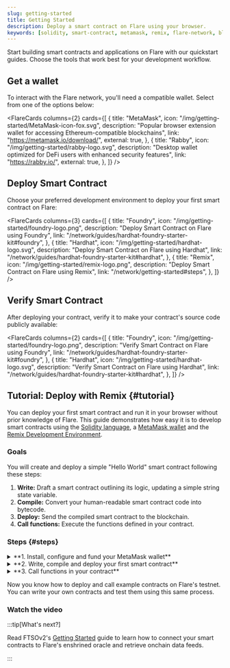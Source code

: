 ```yaml
---
slug: getting-started
title: Getting Started
description: Deploy a smart contract on Flare using your browser.
keywords: [solidity, smart-contract, metamask, remix, flare-network, blockchain]
---
```



Start building smart contracts and applications on Flare with our quickstart guides. Choose the tools that work best for your development workflow.

## Get a wallet

To interact with the Flare network, you'll need a compatible wallet. Select from one of the options below:

<FlareCards
  columns={2}
  cards={[
    {
      title: "MetaMask",
      icon: "/img/getting-started/MetaMask-icon-fox.svg",
      description:
        "Popular browser extension wallet for accessing Ethereum-compatible blockchains",
      link: "https://metamask.io/download/",
      external: true,
    },
    {
      title: "Rabby",
      icon: "/img/getting-started/rabby-logo.svg",
      description:
        "Desktop wallet optimized for DeFi users with enhanced security features",
      link: "https://rabby.io/",
      external: true,
    },
  ]}
/>

## Deploy Smart Contract

Choose your preferred development environment to deploy your first smart contract on Flare:

<FlareCards
  columns={3}
  cards={[
    {
      title: "Foundry",
      icon: "/img/getting-started/foundry-logo.png",
      description: "Deploy Smart Contract on Flare using Foundry",
      link: "/network/guides/hardhat-foundry-starter-kit#foundry",
    },
    {
      title: "Hardhat",
      icon: "/img/getting-started/hardhat-logo.svg",
      description: "Deploy Smart Contract on Flare using Hardhat",
      link: "/network/guides/hardhat-foundry-starter-kit#hardhat",
    },
    {
      title: "Remix",
      icon: "/img/getting-started/remix-logo.png",
      description: "Deploy Smart Contract on Flare using Remix",
      link: "/network/getting-started#steps",
    },
  ]}
/>

## Verify Smart Contract

After deploying your contract, verify it to make your contract's source code publicly available:

<FlareCards
  columns={2}
  cards={[
    {
      title: "Foundry",
      icon: "/img/getting-started/foundry-logo.png",
      description: "Verify Smart Contract on Flare using Foundry",
      link: "/network/guides/hardhat-foundry-starter-kit#foundry",
    },
    {
      title: "Hardhat",
      icon: "/img/getting-started/hardhat-logo.svg",
      description: "Verify Smart Contract on Flare using Hardhat",
      link: "/network/guides/hardhat-foundry-starter-kit#hardhat",
    },
  ]}
/>

## Tutorial: Deploy with Remix {#tutorial}

You can deploy your first smart contract and run it in your browser without prior knowledge of Flare. This guide demonstrates how easy it is to develop smart contracts using the [Solidity language](https://soliditylang.org/), a [MetaMask wallet](https://metamask.io/) and the [Remix Development Environment](https://remix.ethereum.org/).

### Goals

You will create and deploy a simple "Hello World" smart contract following these steps:

1. **Write:** Draft a smart contract outlining its logic, updating a simple string state variable.
2. **Compile:** Convert your human-readable smart contract code into bytecode.
3. **Deploy:** Send the compiled smart contract to the blockchain.
4. **Call functions:** Execute the functions defined in your contract.

### Steps {#steps}

<details>
    <summary>**1. Install, configure and fund your MetaMask wallet**</summary>

    1. [Install the MetaMask browser extension wallet](https://metamask.io/download/)

    2. After installing, open MetaMask from your browser extensions.

        <img src={OpenMetamask} style={{ width: 300 }} />

    3. Follow the instructions to create a new wallet. During setup, you'll receive a 12-word mnemonic phrase. Safeguard this phrase in a secure location, as it's crucial for accessing your wallet in the future.

    4. Add the Flare Testnet Coston2 to your MetaMask wallet. Go to the [Coston2 Explorer](https://coston2.testnet.flarescan.com/), scroll to the footer of the page and click on **Add Flare Testnet Coston2**.

        <img src={AddCoston2} style={{ width: 300 }} />

    5. A MetaMask prompt will open asking you to approve adding the network. Click on **Approve**.

        <img src={ApproveCoston2} style={{ width: 300 }} />

    6. Once approved, MetaMask will ask you to switch to Flare Testnet Coston2. Click on **Switch network**.

        <img src={SwitchNetwork} style={{ width: 300 }} />

    7. Copy your MetaMask address.

        <img src={CopyAddress} style={{ width: 300 }} />

    8. Paste your address in the [Coston2 Faucet](https://faucet.flare.network/coston2) and click on **Request C2FLR**.

        <img src={PasteAddress} style={{ width: 400 }} />

    9. After the faucet completes the transaction, which can take a few seconds, you should find testnet C2FLR in your MetaMask wallet.

        <img src={AfterFaucetConfirmation} style={{ width: 300 }} />

    With your wallet configured and funded, you're ready to write, compile, and deploy your contract.

</details>

<details>
    <summary>**2. Write, compile and deploy your first smart contract**</summary>

    Start with a simple HelloWorld.sol example. This contract illustrates setting and retrieving variables within a smart contract onchain.

    <CodeBlock language="solidity" title="HelloWorld.sol">
        {HelloWorld}
    </CodeBlock>

    <details>
        <summary>Didn't understand the Solidity code?</summary>

        Let's break down the `HelloWorld` contract:

        1.  **Pragma Directive:** The `pragma solidity >=0.8.0 <0.9.0;` statement specifies the version of the Solidity compiler the contract should use. In this case, the contract is compatible with any version of Solidity above (including) 0.8.0 and below 0.9.0.

        2.  **Contract Declaration:** The `contract HelloWorld { ... }` statement defines a new Solidity contract named `HelloWorld`.

        3.  **State Variable:** `string public message`; declares a state variable named `message`, which is of type `string` and is publicly accessible (due to the `public` visibility modifier). This variable will store a message that can be read by any external entity.

        4.  **Constructor:** The `constructor(string memory initialMessage) { ... }` function is a special function that is executed only once when the contract is deployed. It initializes the `message` state variable with the value passed as `initialMessage` when the contract is deployed.

        5.  **Function `updateMessage`:** This function allows anyone to update the `message` state variable. It takes a `newMessage` parameter of type `string`, updates the `message` variable with the new value, and is publicly accessible (`public` visibility modifier).

    </details>

    {/* prettier-ignore */}
    1. <Remix fileName="HelloWorld.sol">Open contract in Remix</Remix>

    2. Click on `HelloWorld.sol` in the file explorer to open the contract in the Remix editor.

    3. Navigate to the **Solidity compiler** tab on the left to view the compiler settings.

        <img src={OpenSolidityCompiler} style={{ width: 300 }} />

    4. Expand the **Advanced Configurations** section and make sure the **EVM Version** is set to `london`.

        <img src={SetEvmVersion} style={{ width: 300 }} />

    4. Click the **Compile HelloWorld.sol** button to compile the contract. This converts the contract from human-readable Solidity code into bytecode that the Flare blockchain can understand.

        <img src={CompileContract} style={{ width: 300 }} />

    5. After Remix compiles the contract, deploy it. On the left side of Remix, click the **Deploy & Run Transactions** tab to view the deployment settings.

        <img src={DeployAndRunTxs} style={{ width: 300 }} />

    6. In the deployment settings, select the **Injected Provider - MetaMask** environment. This tells Remix that you want to deploy your contract to the blockchain that you configured in MetaMask.

        <img src={SetInjectedProvider} style={{ width: 300 }} />

    7. Next to the **Deploy** button, enter a message that you want to send with the smart contract when you deploy it. This contract has a constructor that sets an initial message when you deploy the contract.

        <img src={MessageWhenDeploying} style={{ width: 300 }} />

    8. Click the **Deploy** button to deploy the contract and its initial message to the blockchain. MetaMask opens and asks you to confirm payment to deploy the contract. Make sure MetaMask is set to the Flare Testnet Coston2 network before you accept the transaction. Click on **Confirm**.

        <img src={ConfirmDeployInMetamask} style={{ width: 300 }} />

    9. After a few seconds, the transaction completes and your contract appears under the **Deployed/Unpinned Contracts** list in Remix. Click the contract dropdown to view its variables and functions. Click the **message** button. Remix retrieves and prints the initial message that you set.

        <img src={ClickOnMessage} style={{ width: 300 }} />

    The contract has an address just like your wallet address. To see details about your deployed contract, copy the contract address from the list in Remix and search for it in the [Coston2 Explorer](https://coston2.testnet.flarescan.com/).

</details>

<details>
    <summary>**3. Call functions in your contract**</summary>

    Since you deployed the contract to a blockchain, multiple nodes on the test network have confirmed your payment for the smart contract. The contract, along with its variables and functions, is now permanently stored on the blockchain. To change the `message` variable within your contract, simply run the `updateMessage` function.

    1. In your deployed contract, enter a new message next to the updateMessage function. Click the **updateMessage** button to set the new message in the contract data.

        <img src={UpdateMessage} style={{ width: 300 }} />

    2. A MetaMask prompt will open and ask you to confirm payment to update the state of your contract. Click **Confirm** to approve the transaction.

        <img src={ConfirmMetamaskUpdateMessage} style={{ width: 300 }} />

    3. Click the **message** button again to see the updated value.

        <img src={QueryUpdatedMessage} style={{ width: 300 }} />

</details>

Now you know how to deploy and call example contracts on Flare's testnet. You can write your own contracts and test them using this same process.

### Watch the video

<YoutubeEmbed embedLink="1t-JrzkcVsc?si=tzSVnrpte_p_4eN1"></YoutubeEmbed>

:::tip[What's next?]

Read FTSOv2's [Getting Started](/ftso/getting-started) guide to learn how to connect your smart contracts to Flare's enshrined oracle and retrieve onchain data feeds.

:::
